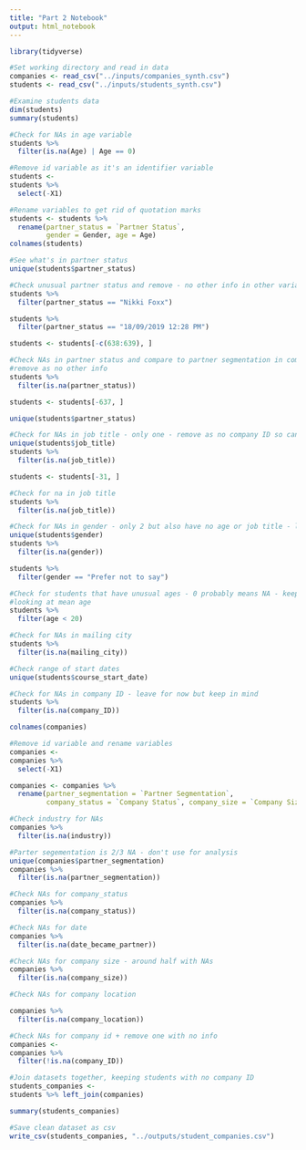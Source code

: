 ```yaml
---
title: "Part 2 Notebook"
output: html_notebook
---
```


```r
library(tidyverse)
```

```r
#Set working directory and read in data
companies <- read_csv("../inputs/companies_synth.csv")
students <- read_csv("../inputs/students_synth.csv")
```

```r
#Examine students data
dim(students)
summary(students)
```

```r
#Check for NAs in age variable
students %>%
  filter(is.na(Age) | Age == 0)
```

```r
#Remove id variable as it's an identifier variable
students <-
students %>%
  select(-X1)
```

```r
#Rename variables to get rid of quotation marks
students <- students %>%
  rename(partner_status = `Partner Status`,
         gender = Gender, age = Age)
colnames(students)
```


```r
#See what's in partner status
unique(students$partner_status)
```

```r
#Check unusual partner status and remove - no other info in other variables
students %>%
  filter(partner_status == "Nikki Foxx")

students %>%
  filter(partner_status == "18/09/2019 12:28 PM")

students <- students[-c(638:639), ]
```

```r
#Check NAs in partner status and compare to partner segmentation in companies data -
#remove as no other info
students %>%
  filter(is.na(partner_status))

students <- students[-637, ]

unique(students$partner_status)
```

```r
#Check for NAs in job title - only one - remove as no company ID so can't use for anything
unique(students$job_title)
students %>%
  filter(is.na(job_title))

students <- students[-31, ]
```

```r
#Check for na in job title
students %>%
  filter(is.na(job_title))
```



```r
#Check for NAs in gender - only 2 but also have no age or job title - leave for now
unique(students$gender)
students %>%
  filter(is.na(gender))

students %>%
  filter(gender == "Prefer not to say")
```

```r
#Check for students that have unusual ages - 0 probably means NA - keep in mind when 
#looking at mean age
students %>%
  filter(age < 20)
```

```r
#Check for NAs in mailing city
students %>%
  filter(is.na(mailing_city))
```

```r
#Check range of start dates
unique(students$course_start_date)
```

```r
#Check for NAs in company ID - leave for now but keep in mind
students %>%
  filter(is.na(company_ID))
```

```r
colnames(companies)
```


```r
#Remove id variable and rename variables
companies <- 
companies %>%
  select(-X1)

companies <- companies %>%
  rename(partner_segmentation = `Partner Segmentation`,
         company_status = `Company Status`, company_size = `Company Size`)
```

```r
#Check industry for NAs
companies %>%
  filter(is.na(industry))
```

```r
#Parter segementation is 2/3 NA - don't use for analysis
unique(companies$partner_segmentation)
companies %>%
  filter(is.na(partner_segmentation))
```

```r
#Check NAs for company_status
companies %>%
  filter(is.na(company_status))
```

```r
#Check NAs for date
companies %>%
  filter(is.na(date_became_partner))
```

```r
#Check NAs for company size - around half with NAs
companies %>%
  filter(is.na(company_size))
```

```r
#Check NAs for company location

companies %>%
  filter(is.na(company_location))
```

```r
#Check NAs for company id + remove one with no info
companies <- 
companies %>%
  filter(!is.na(company_ID))
```

```r
#Join datasets together, keeping students with no company ID
students_companies <-
students %>% left_join(companies)
```

```r
summary(students_companies)
```

```r
#Save clean dataset as csv
write_csv(students_companies, "../outputs/student_companies.csv")
```






